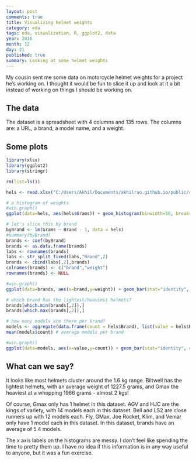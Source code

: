 ```yaml
---
layout: post
comments: true
title: Visualizing helmet weights
category: eda
tags: eda, visualization, R, ggplot2, data
year: 2016
month: 12
day: 21
published: true
summary: Looking at some helmet weights
---
```


My cousin sent me some data on motorcycle helmet weights for a project he's working on. I thought it would be fun to slice it up and look at it a bit instead of working on things I should be working on.

## The data

The dataset is a spreadsheet with 4 columns and 135 rows. The columns are: a URL, a brand, a model name, and a weight.

## Some plots

```r
library(xlsx)
library(ggplot2)
library(stringr)

rm(list=ls())

hels <- read.xlsx("C:/Users/Akhil/Documents/akhilrao.github.io/public/code/helmet_weights/helmet weights.xlsx",1)

# a histogram of weights
#win.graph()
ggplot(data=hels, aes(hels$Grams)) + geom_histogram(binwidth=50, breaks=seq(min(hels$Grams),max(hels$Grams),by=50),col="red") + labs(title="Histogram of helmet weights, 50 gram bins") + labs(x="Grams", y="Count")

# let's slice this by brand
byBrand <- lm(Grams ~ Brand - 1, data = hels)
#summary(byBrand)
brands <- coef(byBrand)
brands <- as.data.frame(brands)
labs <- rownames(brands)
labs <- str_split_fixed(labs,"Brand",2)
brands <- cbind(labs[,2],brands)
colnames(brands) <- c("brand","weight")
rownames(brands) <- NULL

#win.graph()
ggplot(data=brands, aes(x=brand,y=weight)) + geom_bar(stat="identity", col="blue") + labs(title="Average weight by brand")

# which brand has the lightest/heaviest helmets?
brands[which.min(brands[,2]),]
brands[which.max(brands[,2]),]

# how many models are there per brand?
models <- aggregate(data.frame(count = hels$Brand), list(value = hels$Brand), length)
mean(models$count) # average models per brand

#win.graph()
ggplot(data=models, aes(x=value,y=count)) + geom_bar(stat="identity", col="blue") + labs(title="Number of models per brand")

```

## What can we say?

It looks like most helmets cluster around the 1.6 kg range. Biltwell has the lightest helmets, with an average weight of 1227.5 grams, and Gmax the heaviest at a whopping 1966 grams - almost 2 kgs!

Of course, Gmax only has 1 helmet in this dataset. AGV and HJC are the kings of variety, with 14 models each in this dataset. Bell and LS2 are close runners up with 12 models each. Fly, GMax, Joe Rocket, Klim, and Vemar only have 1 model each in this dataset. In this dataset, brands have an average of 5.4 models.

The x axis labels on the histograms are messy. I don't feel like spending the time to pretty them up. I have no idea if this information is in any way useful to anyone, but it was a fun exercise.
